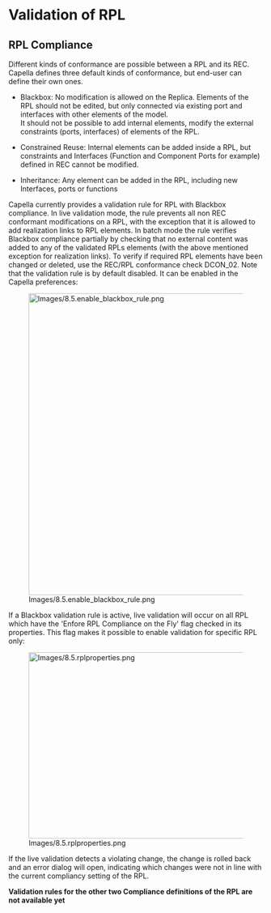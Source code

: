             
= Validation of RPL =
 
== RPL Compliance ==
 
Different kinds of conformance are possible between a RPL and its REC. Capella defines three default kinds of conformance, but end-user can define their own ones.

 
* Blackbox: No modification is allowed on the Replica. Elements of the 	RPL should not be edited, but only connected via existing port and 	interfaces with other elements of the model. <br> It should not be 	possible to add internal elements, modify the external constraints 	(ports, interfaces) of elements of the RPL.<br>

* Constrained Reuse: Internal elements can be added inside a RPL, but 	constraints and Interfaces (Function and Component Ports for 	example) defined in REC cannot be modified.<br>

* Inheritance: Any element can be added in the RPL, including new 	Interfaces, ports or functions
 
Capella currently provides a validation rule for RPL with Blackbox compliance. In live validation mode, the rule prevents all non REC conformant modifications on a RPL, with the exception that it is allowed to add realization links to RPL elements. In batch mode the rule verifies Blackbox compliance partially by checking that no external content was added to any of the validated RPLs elements (with the above mentioned exception for realization links). To verify if required RPL elements have been changed or deleted, use the REC/RPL conformance check DCON_02. Note that the validation rule is by default disabled. It can be enabled in the Capella preferences:

[[Image:Images/8.5.enable_blackbox_rule.png|754x596px]]

If a Blackbox validation rule is active, live validation will occur on all RPL which have the 'Enfore RPL Compliance on the Fly' flag checked in its properties. This flag makes it possible to enable validation for specific RPL only:

[[Image:Images/8.5.rplproperties.png|495x368px]]

If the live validation detects a violating change, the change is rolled back and an error dialog will open, indicating which changes were not in line with the current compliancy setting of the RPL.

'''Validation rules for the other two Compliance definitions of the RPL are not available yet ''' 